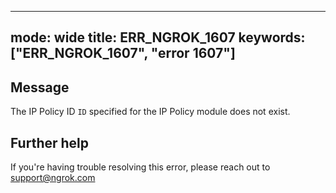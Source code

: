 
---
mode: wide
title: ERR_NGROK_1607
keywords: ["ERR_NGROK_1607", "error 1607"]
---

## Message
The IP Policy ID `ID` specified for the IP Policy module does not exist.




## Further help
If you're having trouble resolving this error, please reach out to [support@ngrok.com](mailto:support@ngrok.com?subject=Help%20with%20ERR_NGROK_1607)

